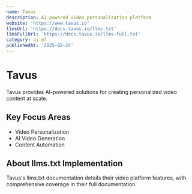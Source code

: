 ```yaml
---
name: Tavus
description: AI-powered video personalization platform
website: 'https://www.tavus.io'
llmsUrl: 'https://docs.tavus.io/llms.txt'
llmsFullUrl: 'https://docs.tavus.io/llms-full.txt'
category: ai-ml
publishedAt: '2025-02-24'
---
```


# Tavus

Tavus provides AI-powered solutions for creating personalized video content at scale.

## Key Focus Areas

- Video Personalization
- AI Video Generation
- Content Automation

## About llms.txt Implementation

Tavus's llms.txt documentation details their video platform features, with comprehensive coverage in their full documentation.

